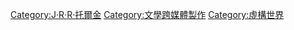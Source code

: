 {{Commons cat|Middle-earth}}

[[Category:J·R·R·托爾金|Category:J·R·R·托爾金]]
[[Category:文學跨媒體製作|Category:文學跨媒體製作]]
[[Category:虛構世界|Category:虛構世界]]